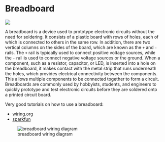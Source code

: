 
# Breadboard

![](https://cdn.sparkfun.com/assets/learn_tutorials/4/7/12615-02_Full_Size_Breadboard_Split_Power_Rails.jpg)

A breadboard is a device used to prototype electronic circuits without the need for soldering. It consists of a plastic board with rows of holes, each of which is connected to others in the same row. In addition, there are two vertical columns on the sides of the board, which are known as the `+` and `-` rails. The `+` rail is typically used to connect positive voltage sources, while the `-` rail is used to connect negative voltage sources or the ground. When a component, such as a resistor, capacitor, or LED, is inserted into a hole on the breadboard, it makes contact with the metal strip that runs underneath the holes, which provides electrical connectivity between the components. This allows multiple components to be connected together to form a circuit. Breadboards are commonly used by hobbyists, students, and engineers to quickly prototype and test electronic circuits before they are soldered onto a printed circuit board.


Very good tutorials on how to use a breadboard:

* [wiring.org](https://wiring.org.co/learning/tutorials/breadboard/)
* [sparkfun](https://learn.sparkfun.com/tutorials/how-to-use-a-breadboard/all)

![breadboard wiring diagram](https://energia.nu/guide/foundations/basic_electronics_components/Sidekick_Breadboard_Internal_Connections.jpg)